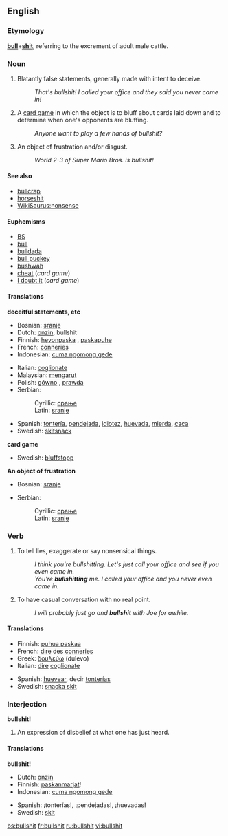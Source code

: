 {{wikipedia}}
==English==

===Etymology===
'''[[bull]]'''+'''[[shit]]''', referring to the excrement of adult male cattle.

===Noun===
{{en-noun|-}}

# {{vulgarslang}} Blatantly false statements, generally made with intent to deceive.
#: ''That's bullshit!  I called your office and they said you never came in!''
# {{vulgarslang}} A [[card game]] in which the object is to bluff about cards laid down and to determine when one's opponents are bluffing.
#: ''Anyone want to play a few hands of bullshit?''
# {{vulgarslang}} An object of frustration and/or disgust.
#: ''World 2-3 of Super Mario Bros. is bullshit!''

====See also====
*[[bullcrap]]
*[[horseshit]]
*[[WikiSaurus:nonsense]]

====Euphemisms====
*[[BS]]
*[[bull]]
*[[bulldada]]
*[[bull puckey]]
*[[bushwah]]
*[[cheat]] (''card game'')
*[[I doubt it]] (''card game'')

====Translations====
'''deceitful statements, etc'''
{{top}}
*Bosnian: [[sranje#Bosnian|sranje]] {{n}}
*Dutch: [[onzin]], bullshit
*Finnish: [[hevonpaska]]<!--belongs at Finnish entry (literally "horse shit")-->, [[paskapuhe]]
*French: [[conneries]] {{f}} {{p}}
*Indonesian: [[cuma ngomong gede]]
{{mid}}
*Italian: [[coglionate]] {{f}} {{p}}
*Malaysian: [[mengarut]]
*Polish: [[gówno]] {{m}}, [[prawda]] {{f}}
*Serbian:
*:Cyrillic: [[срање#Serbian|срање]] {{n}}
*:Latin: [[sranje#Serbian|sranje]] {{n}}
*Spanish: [[tontería]], [[pendejada]], [[idiotez]], [[huevada]], [[mierda]], [[caca]]
*Swedish: [[skitsnack]]
{{bottom}}

'''card game'''
{{top}}
*Swedish: [[bluffstopp]]
{{mid}}
{{bottom}}

'''An object of frustration'''
{{top}}
*Bosnian: [[sranje#Bosnian|sranje]] {{n}}
{{mid}}
*Serbian:
*:Cyrillic: [[срање#Serbian|срање]] {{n}}
*:Latin: [[sranje#Serbian|sranje]] {{n}}
{{bottom}}

===Verb===
{{en-verb|bullshits|bullshitting|'''[[bullshitted]]''', ''or sometimes'' '''bullshit''', ''or very rarely'' '''bullshat'''}}

# {{vulgarslang}} To tell lies, exaggerate or say nonsensical things.
#: ''I think you're bullshitting.  Let's just call your office and see if you even came in.''
#: ''You're '''bullshitting''' me.  I called your office and you never even came in.''
# {{vulgarslang}} To have casual conversation with no real point. 
#:''I will probably just go and '''bullshit''' with Joe for awhile.''

====Translations====
{{top}}
*Finnish: [[puhua paskaa]]
*French: [[dire]] des [[conneries]]
*Greek: [[δουλεύω]] (dulevo)
*Italian: [[dire]] [[coglionate]]
{{mid}}
*Spanish: [[huevear]], decir [[tontería]]s
*Swedish: [[snacka skit]]
{{bottom}}

===Interjection===
'''bullshit!'''

# {{vulgarslang}} An expression of disbelief at what one has just heard.

====Translations====
'''bullshit!'''
{{top}}
*Dutch: [[onzin]]
*Finnish: [[paskanmarjat]]!
*Indonesian: [[cuma ngomong gede]]
{{mid}}
*Spanish: ¡tonterías!, ¡pendejadas!, ¡huevadas!
*Swedish: [[skit]]
{{bottom}}

[[bs:bullshit]]
[[fr:bullshit]]
[[ru:bullshit]]
[[vi:bullshit]]
